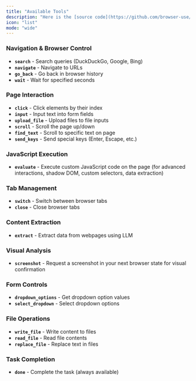 ```yaml
---
title: "Available Tools"
description: "Here is the [source code](https://github.com/browser-use/browser-use/blob/main/browser_use/tools/service.py) for the default tools:"
icon: "list"
mode: "wide"
---
```





### Navigation & Browser Control
- **`search`** - Search queries (DuckDuckGo, Google, Bing)
- **`navigate`** - Navigate to URLs
- **`go_back`** - Go back in browser history
- **`wait`** - Wait for specified seconds

### Page Interaction
- **`click`** - Click elements by their index
- **`input`** - Input text into form fields
- **`upload_file`** - Upload files to file inputs
- **`scroll`** - Scroll the page up/down
- **`find_text`** - Scroll to specific text on page
- **`send_keys`** - Send special keys (Enter, Escape, etc.)

### JavaScript Execution
- **`evaluate`** - Execute custom JavaScript code on the page (for advanced interactions, shadow DOM, custom selectors, data extraction)

### Tab Management
- **`switch`** - Switch between browser tabs
- **`close`** - Close browser tabs

### Content Extraction
- **`extract`** - Extract data from webpages using LLM

### Visual Analysis
- **`screenshot`** - Request a screenshot in your next browser state for visual confirmation

### Form Controls
- **`dropdown_options`** - Get dropdown option values
- **`select_dropdown`** - Select dropdown options

### File Operations
- **`write_file`** - Write content to files
- **`read_file`** - Read file contents
- **`replace_file`** - Replace text in files

### Task Completion
- **`done`** - Complete the task (always available)
